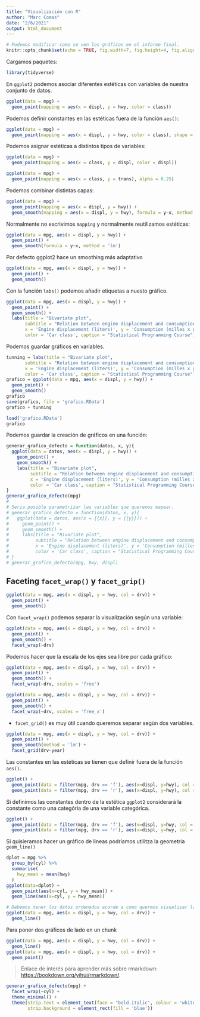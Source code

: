 ```yaml
---
title: "Visualización con R"
author: "Marc Comas"
date: "2/6/2021"
output: html_document
---
```


```r
# Podemos modificar como se ven los gráficos en el informe final.
knitr::opts_chunk$set(echo = TRUE, fig.width=7, fig.height=4, fig.align = 'center')
```

Cargamos paquetes:

```r
library(tidyverse)
```

En `ggplot2` podemos asociar diferentes estéticas con variables de nuestra conjunto de datos.

```r
ggplot(data = mpg) +
  geom_point(mapping = aes(x = displ, y = hwy, color = class))
```

Podemos definir constantes en las estéticas fuera de la función `aes()`:

```r
ggplot(data = mpg) +
  geom_point(mapping = aes(x = displ, y = hwy, color = class), shape = 17, size = 3)
```

Podemos asignar estéticas a distintos tipos de variables:

```r
ggplot(data = mpg) +
  geom_point(mapping = aes(x = class, y = displ, color = displ))
```

```r
ggplot(data = mpg) +
  geom_point(mapping = aes(x = class, y = trans), alpha = 0.25)
```

Podemos combinar distintas capas:

```r
ggplot(data = mpg) +
  geom_point(mapping = aes(x = displ, y = hwy)) +
  geom_smooth(mapping = aes(x = displ, y = hwy), formula = y~x, method = 'lm')
```

Normalmente no escrivimos `mapping` y normalmente reutilizamos estéticas:

```r
ggplot(data = mpg, aes(x = displ, y = hwy)) +
  geom_point() +
  geom_smooth(formula = y~x, method = 'lm')
```

Por defecto ggplot2 hace un smoothing más adaptativo

```r
ggplot(data = mpg, aes(x = displ, y = hwy)) +
  geom_point() +
  geom_smooth()
```

Con la función `labs()` podemos añadir etiquetas a nuesto gráfico.

```r
ggplot(data = mpg, aes(x = displ, y = hwy)) +
  geom_point() +
  geom_smooth() +
  labs(title = "Bivariate plot",
       subtitle = "Relation between engine displacement and consumption",
       x = 'Engine displacement (liters)', y = 'Consumption (milles x gallon)', 
       color = 'Car class', caption = "Statistical Programming Course")
```

Podemos guardar gráficos en variables.

```r
tunning = labs(title = "Bivariate plot",
       subtitle = "Relation between engine displacement and consumption",
       x = 'Engine displacement (liters)', y = 'Consumption (milles x gallon)', 
       color = 'Car class', caption = "Statistical Programming Course")
grafico = ggplot(data = mpg, aes(x = displ, y = hwy)) +
  geom_point() +
  geom_smooth()
grafico
save(grafico, file = 'grafico.RData')
grafico + tunning
```

```r
load('grafico.RData')
grafico
```

Podemos guardar la creación de gráficos en una función:

```r
generar_grafico_defecto = function(datos, x, y){
  ggplot(data = datos, aes(x = displ, y = hwy)) +
    geom_point() +
    geom_smooth() +
    labs(title = "Bivariate plot",
         subtitle = "Relation between engine displacement and consumption",
         x = 'Engine displacement (liters)', y = 'Consumption (milles x gallon)', 
         color = 'Car class', caption = "Statistical Programming Course")
}
generar_grafico_defecto(mpg)
#
# Seria posible parametrizar las variables que queremos mapear.
# generar_grafico_defecto = function(datos, x, y){
#   ggplot(data = datos, aes(x = {{x}}, y = {{y}})) +
#     geom_point() +
#     geom_smooth() +
#     labs(title = "Bivariate plot",
#          subtitle = "Relation between engine displacement and consumption",
#          x = 'Engine displacement (liters)', y = 'Consumption (milles x gallon)', 
#          color = 'Car class', caption = "Statistical Programming Course")
# }
# generar_grafico_defecto(mpg, hwy, displ)
```

## Faceting `facet_wrap()` y `facet_grip()`

```r
ggplot(data = mpg, aes(x = displ, y = hwy, col = drv)) +
  geom_point() +
  geom_smooth()
```

Con `facet_wrap()` podemos separar la visualización según una variable:

```r
ggplot(data = mpg, aes(x = displ, y = hwy, col = drv)) +
  geom_point() +
  geom_smooth() +
  facet_wrap(~drv)
```

Podemos hacer que la escala de los ejes sea libre por cada gráfico:

```r
ggplot(data = mpg, aes(x = displ, y = hwy, col = drv)) +
  geom_point() +
  geom_smooth() +
  facet_wrap(~drv, scales = 'free')
```

```r
ggplot(data = mpg, aes(x = displ, y = hwy, col = drv)) +
  geom_point() +
  geom_smooth() +
  facet_wrap(~drv, scales = 'free_x')
```


* `facet_grid()` es muy útil cuando queremos separar segün dos variables.

```r
ggplot(data = mpg, aes(x = displ, y = hwy, col = drv)) +
  geom_point() +
  geom_smooth(method = 'lm') +
  facet_grid(drv~year)
```

Las constantes en las estéticas se tienen que definir fuera de la función `aes()`.

```r
ggplot() +
  geom_point(data = filter(mpg, drv == 'f'), aes(x=displ, y=hwy), col = 'blue') +
  geom_point(data = filter(mpg, drv == 'r'), aes(x=displ, y=hwy), col = '#009923')
```

Si definimos las constantes dentro de la estética `ggplot2` considerará la constante como una categória de una variable categórica.

```r
ggplot() +
  geom_point(data = filter(mpg, drv == 'f'), aes(x=displ, y=hwy, col = 'front-wheel drive')) +
  geom_point(data = filter(mpg, drv == 'r'), aes(x=displ, y=hwy, col = 'rear wheel drive'))
```

Si quisieramos hacer un gráfico de lineas podríamos utilitza la geometria `geom_line()`

```r
dplot = mpg %>%
  group_by(cyl) %>%
  summarise(
    hwy_mean = mean(hwy)
  )
ggplot(data=dplot) +
  geom_point(aes(x=cyl, y = hwy_mean)) + 
  geom_line(aes(x=cyl, y = hwy_mean))
```

```r
# Debemos tener los datos ordenados acorde a como quermos visualizar la lineas.
ggplot(data = mpg, aes(x = displ, y = hwy, col = drv)) +
  geom_line()
```

Para poner dos gráficos de lado en un chunk

```r
ggplot(data = mpg, aes(x = displ, y = hwy, col = drv)) +
  geom_line()
ggplot(data = mpg, aes(x = displ, y = hwy, col = drv)) +
  geom_point()
```

> Enlace de interés para aprender más sobre rmarkdown: <https://bookdown.org/yihui/rmarkdown/>.


```r
generar_grafico_defecto(mpg) + 
  facet_wrap(~cyl) +
  theme_minimal() +
  theme(strip.text = element_text(face = "bold.italic", colour = 'white'), 
        strip.background = element_rect(fill = 'blue'))
```

